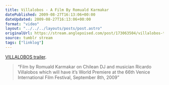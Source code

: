 ```yaml
---
title: Villalobos - A Film By Romuald Karmakar
datePublished: 2009-08-27T16:13:06+00:00
dateUpdated: 2009-08-27T16:13:06+00:00
format: "video"
layout: "../../../layouts/posts/post.astro"
originalUrl: https://stream.anglepoised.com/post/173063504/villalobos-trailer-film-by-romuald-karmakar-on
source: tumblr stream
tags: ["linklog"]
---
```



<YouTube id="https://www.youtube.com/watch?v=Tmy_4BuZOCM" />

[VILLALOBOS trailer][1].

> &ldquo;Film by Romuald Karmakar on Chilean DJ and musician Ricardo Villalobos which will have it&rsquo;s World Premiere at the 66th Venice International Film Festival, September 8th, 2009&rdquo;

[1]: http://www.youtube.com/watch?v=Tmy_4BuZOCM
